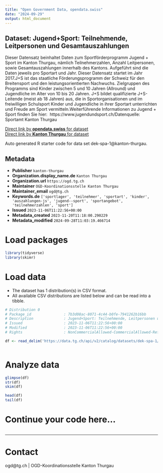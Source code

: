 ```yaml
---
title: "Open Government Data, opendata.swiss"
date: "2024-09-29"
output: html_document
---
```


## Dataset: Jugend+Sport: Teilnehmende, Leitpersonen und Gesamtauszahlungen

Dieser Datensatz beinhaltet Daten zum Sportförderprogramm Jugend + Sport im Kanton Thurgau, nämlich Teilnehmerzahlen, Anzahl Leitpersonen, sowie Gesamtauszahlungen innerhalb des Kantons. Aufgeführt sind die Daten jeweils pro Sportart und Jahr. Dieser Datensatz startet im Jahr 2017.J+S ist das staatliche Förderungsprogramm der Schweiz für den Breitensport und den leistungsorientierten Nachwuchs. Zielgruppen des Programms sind Kinder zwischen 5 und 10 Jahren (Allround) und Jugendliche im Alter von 10 bis 20 Jahren. J+S bildet qualifizierte J+S-Leitende (meist ab 18 Jahren) aus, die in Sportorganisationen und im freiwilligen Schulsport Kinder und Jugendliche in ihrer Sportart unterrichten und Freude am Sport vermitteln.Weiterführende Informationen zu Jugend + Sport finden Sie hier:  https://www.jugendundsport.ch/Datenquelle: Sportamt Kanton Thurgau

[Direct link by **opendata.swiss** for dataset](https://opendata.swiss/de/dataset/jugend-sport-teilnehmende-leitpersonen-und-gesamtauszahlungen)<br>
[Direct link by **Kanton Thurgau** for dataset](https://data.tg.ch/explore/dataset/dek-spa-1/)

Auto generated R starter code for data set dek-spa-1@kanton-thurgau.

## Metadata

- **Publisher** `kanton-thurgau`
- **Organization.display_name.de** `Kanton Thurgau`
- **Organization.url** `https://ogd.tg.ch`
- **Maintainer** `OGD-Koordinationsstelle Kanton Thurgau`
- **Maintainer_email** `ogd@tg.ch`
- **Keywords.de** `['sportlager', 'teilnehmer', 'sportart', 'kinder', 'auszahlungen-js', 'jugend--sport', 'sportangebot', 'teilnehmerzahlen', 'sport']`
- **Issued** `2023-11-06T11:22:56+00:00`
- **Metadata_created** `2023-11-20T11:18:00.290229`
- **Metadata_modified** `2024-09-28T11:03:19.466714`


# Load packages

```r

library(tidyverse)
library(skimr)

```

# Load data

-   The dataset has 1 distribution(s) in CSV format.
-   All available CSV distributions are listed below and can be read into a tibble.

```r

# Distribution 0
# Package_id               : 7b3d08ac-8071-4c44-b0fe-7941262b16bb
# Description              : Jugend+Sport: Teilnehmende, Leitpersonen und Gesamtauszahlungen (csv)
# Issued                   : 2023-11-06T11:22:56+00:00
# Modified                 : 2023-11-06T11:22:56+00:00
# Rights                   : NonCommercialAllowed-CommercialAllowed-ReferenceRequired

df <- read_delim('https://data.tg.ch/api/v2/catalog/datasets/dek-spa-1/exports/csv?use_labels=true')



```

# Analyze data

```r

glimpse(df)
str(df)
skim(df)

head(df)
tail(df)

```

# Continue your code here...

```r

```

------------------------------------------------------------------------

# Contact

ogd@tg.ch | OGD-Koordinationsstelle Kanton Thurgau

